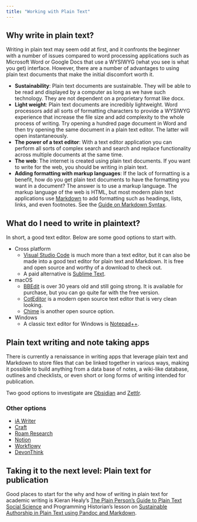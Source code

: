 ```yaml
---
title: "Working with Plain Text"
---
```


## Why write in plain text?
Writing in plain text may seem odd at first, and it confronts the beginner with a number of issues compared to word processing applications such as Microsoft Word or Google Docs that use a WYSIWYG (what you see is what you get) interface. However, there are a number of advantages to using plain text documents that make the initial discomfort worth it.

- **Sustainability**: Plain text documents are sustainable. They will be able to be read and displayed by a computer as long as we have such technology. They are not dependent on a proprietary format like docx.
- **Light weight**: Plain text documents are incredibly lightweight. Word processors add all sorts of formatting characters to provide a WYSIWYG experience that increase the file size and add complexity to the whole process of writing. Try opening a hundred page document in Word and then try opening the same document in a plain text editor. The latter will open instantaneously.
- **The power of a text editor**: With a text editor application you can perform all sorts of complex search and search and replace functionality across multiple documents at the same time.
- **The web**: The internet is created using plain text documents. If you want to write for the web, you should be writing in plain text.
- **Adding formatting with markup languages**: If the lack of formatting is a benefit, how do you get plain text documents to have the formatting you want in a document? The answer is to use a markup language. The markup language of the web is HTML, but most modern plain text applications use [Markdown](https://daringfireball.net/projects/markdown/basics) to add formatting such as headings, lists, links, and even footnotes. See the [Guide on Markdown Syntax](/guides/markdown-syntax.qmd).

## What do I need to write in plaintext?
In short, a good text editor. Below are some good options to start with.

- Cross platform
	- [Visual Studio Code](https://code.visualstudio.com) is much more than a text editor, but it can also be made into a good text editor for plain text and Markdown. It is free and open source and worthy of a download to check out.
	- A paid alternative is [Sublime Text](https://www.sublimetext.com).
- macOS
	- [BBEdit](http://www.barebones.com/products/bbedit/) is over 30 years old and still going strong. It is available for purchase, but you can go quite far with the free version.
	- [CotEditor](https://coteditor.com/) is a modern open source text editor that is very clean looking.
	- [Chime](https://www.chimehq.com) is another open source option.
- Windows
	- A classic text editor for Windows is [Notepad++](https://notepad-plus-plus.org).

## Plain text writing and note taking apps
There is currently a renaissance in writing apps that leverage plain text and Markdown to store files that can be linked together in various ways, making it possible to build anything from a data base of notes, a wiki-like database, outlines and checklists, or even short or long forms of writing intended for publication.

Two good options to investigate are [Obsidian](https://obsidian.md) and [Zettlr](https://www.zettlr.com).

### Other options
- [iA Writer](https://ia.net/writer)
- [Craft](https://www.craft.do)
- [Roam Research](https://roamresearch.com)
- [Notion](https://www.notion.so)
- [Workflowy](https://workflowy.com)
- [DevonThink](https://www.devontechnologies.com/apps/devonthink)

## Taking it to the next level: Plain text for publication
Good places to start for the why and how of writing in plain text for academic writing is Kieran Healy's [The Plain Person’s Guide to Plain Text Social Science](https://plain-text.co) and Programming Historian's lesson on [Sustainable Authorship in Plain Text using Pandoc and Markdown](https://programminghistorian.org/en/lessons/sustainable-authorship-in-plain-text-using-pandoc-and-markdown).
